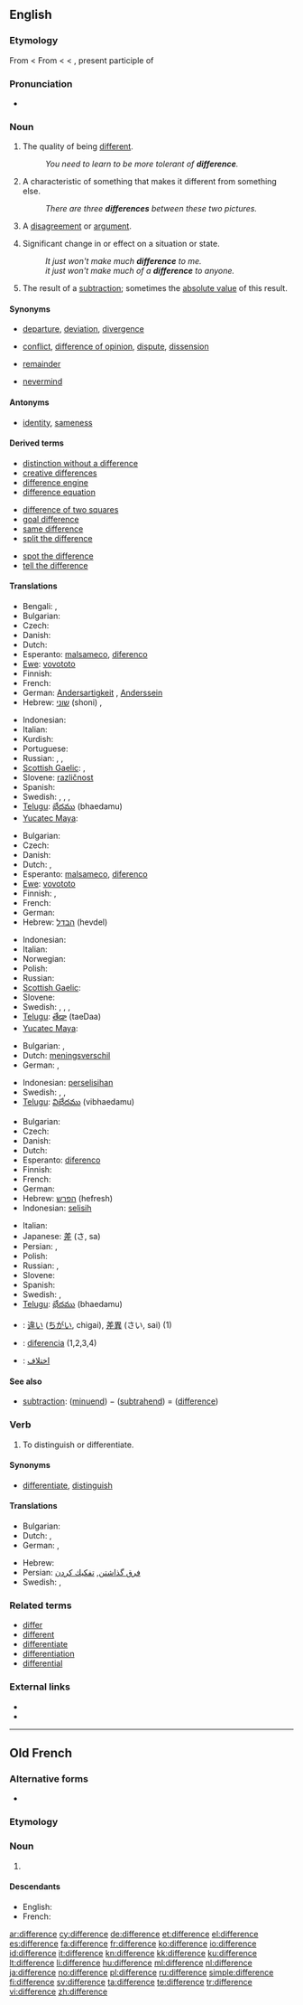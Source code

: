 {{slim-wikipedia|dab=difference}}
{{also|différence}}
==English==

===Etymology===
From {{etyl|enm|en}} < From {{etyl|fro|en}} {{term|difference||lang=fro}} < {{etyl|la|en}} {{term|differentia||difference|lang=la}} < {{term|differens||different|lang=la}}, present participle of {{term|differro|differre|lang=la}}

===Pronunciation===
* {{audio|en-us-difference.ogg|Audio (US)}}

===Noun===
{{en-noun|s|-}}

# {{uncountable}} The quality of being [[different]].
#: ''You need to learn to be more tolerant of '''difference'''.''
# {{countable}} A characteristic of something that makes it different from something else.
#: ''There are three '''differences''' between these two pictures.''
# {{countable}} A [[disagreement]] or [[argument]].
# {{countable|uncountable}} Significant change in or effect on a situation or state.
#: ''It just won't make much '''difference''' to me.''
#: ''it just won't make much of a '''difference''' to anyone.''
# {{countable|arithmetic}} The result of a [[subtraction]]; sometimes the [[absolute value]] of this result.

====Synonyms====
* {{sense|characteristic of something that makes it different from something else}} [[departure]], [[deviation]], [[divergence]]
* {{sense|disagreement or argument about something important}} [[conflict]], [[difference of opinion]], [[dispute]], [[dissension]]
* {{sense|arithmetic: result of a subtraction}} [[remainder]]
* {{sense|significant change in state}} [[nevermind]]

====Antonyms====
* {{sense|quality of being different}} [[identity]], [[sameness]]

====Derived terms====
{{rel-top3|Terms derived from the noun "difference"}}
* [[distinction without a difference]]
* [[creative differences]]
* [[difference engine]]
* [[difference equation]]
{{rel-mid3}}
* [[difference of two squares]]
* [[goal difference]]
* [[same difference]]
* [[split the difference]]
{{rel-mid3}}
* [[spot the difference]]
* [[tell the difference]]
{{rel-bottom}}

====Translations====
{{trans-top|quality of being different}}
* Bengali: {{t-|bn|পার্থক্য|tr=parthôkkô|sc=Beng|xs=Bengali}}, {{t-|bn|তফাত|tr=tôfat|sc=Beng|xs=Bengali}}
* Bulgarian: {{t+|bg|разлика|f}}
* Czech: {{t+|cs|rozdíl|m}}
* Danish: {{t-|da|forskel|c}}
* Dutch: {{t+|nl|verschil|n}}
* Esperanto: [[malsameco]], [[diferenco]]
* [[Ewe]]: [[vovototo]]
* Finnish: {{t-|fi|erilaisuus}}
* French: {{t+|fr|différence|f}}
* German: [[Andersartigkeit]] {{f}}, [[Anderssein]] {{n}}
* Hebrew: [[שוני]] (shoni) {{m}},  {{t-|he|הבדל|m|tr=hevdel}}
{{trans-mid}}
* Indonesian: {{t-|id|beda|alt=perbedaan|xs=Indonesian}}
* Italian: {{t+|it|differenza|f}}
* Kurdish: {{ku-Arab|[[جیاوازی]]}}
* Portuguese: {{t+|pt|diferença|f}}
* Russian: {{t+|ru|различие|f}}, {{t+|ru|отличие|f}}, {{t+|ru|разница|f}}
* [[Scottish Gaelic]]: {{t|gd|caochladh|m}}, {{t|gd|diofar|m}}
* Slovene: [[različnost]] {{f}}
* Spanish: {{t+|es|diferencia|f}}
* Swedish: {{t|sv|avvikelse|c}}, {{t|sv|differans|c}}, {{t|sv|skillnad|c}}, {{t|sv|olikhet|c}}
* [[Telugu]]: [[భేదము]] (bhaedamu)
* [[Yucatec Maya]]: {{tø|yua|hela’anil}}
{{trans-bottom}}

{{trans-top|characteristic of something that makes it different from something else}}
* Bulgarian: {{t+|bg|различие|n}}
* Czech: {{t+|cs|rozdíl|m}}
* Danish: {{t-|da|forskel|c}}
* Dutch: {{t+|nl|verschil|n}}, {{t-|nl|onderscheid|n}}
* Esperanto: [[malsameco]], [[diferenco]]
* [[Ewe]]: [[vovototo]]
* Finnish: {{t+|fi|ero}}, {{t-|fi|eroavaisuus}}
* French: {{t+|fr|différence|f}}
* German: {{t+|de|Unterschied|m}}
* Hebrew: [[הבדל]] (hevdel) {{m}}
{{trans-mid}}
* Indonesian: {{t-|id|beda|alt=perbedaan|xs=Indonesian}}
* Italian: {{t+|it|differenza|f}}
* Norwegian: {{t+|no|forskjell}}
* Polish: {{t+|pl|różnica|f}}
* Russian: {{t|ru|отличительная черта|f|tr=otličítel’naja čertá}}
* [[Scottish Gaelic]]: {{t|gd|diofar|m}}
* Slovene: {{t+|sl|razlika|f}}
* Swedish: {{t|sv|avvikelse|c}}, {{t|sv|differans|c}}, {{t|sv|skillnad|c}}, {{t|sv|olikhet|c}}
* [[Telugu]]: [[తేడా]] (taeDaa)
* [[Yucatec Maya]]: {{tø|yua|hela’anil}}
{{trans-bottom}}

{{trans-top|disagreement or argument about something important}}
* Bulgarian: {{t|bg|несъгласие|n}},  {{t|bg|разногласие|n}}
* Dutch: [[meningsverschil]]
* German: {{t-|de|Meinungsverschiedenheit|f}}, {{t+|de|Differenz|f}}
{{trans-mid}}
* Indonesian: [[selisih|perselisihan]]
* Swedish: {{t|sv|meningsskiljaktighet|c}}, {{t|sv|tvist|c}}, {{t|sv|tvistepunkt|c}}
* [[Telugu]]: [[విభేదము]] (vibhaedamu)
{{trans-bottom}}

{{trans-top|arithmetic: result of a subtraction}}
* Bulgarian: {{t+|bg|разлика|f}}
* Czech: {{t+|cs|rozdíl|m}}
* Danish: {{t-|da|differens|c}}
* Dutch: {{t+|nl|verschil|n}}
* Esperanto: [[diferenco]]
* Finnish: {{t+|fi|erotus}}
* French: {{t+|fr|différence|f}}
* German: {{t+|de|Differenz|f}}
* Hebrew: [[הפרש]] (hefresh) {{m}}
* Indonesian: [[selisih]]
{{trans-mid}}
* Italian: {{t+|it|differenza|f}}
* Japanese: [[差]] (さ, sa)
* Persian: {{t-|fa|تفاضل|xs=Persian}},  {{t+|fa|تفاوت|xs=Persian}}
* Polish: {{t+|pl|różnica|f}}
* Russian: {{t|ru|разность|f|tr=ráznost’}}, {{t+|ru|разница|f|tr=ráznitsa}}
* Slovene: {{t+|sl|razlika|f}}
* Spanish: {{t+|es|diferencia|f}}
* Swedish: {{t+|sv|differens|c}}, {{t+|sv|skillnad|c}}
* [[Telugu]]: [[భేదము]] (bhaedamu)
{{trans-bottom}}

{{checktrans-top}}
* {{ttbc|ja}}: [[違い]] ([[ちがい]], chigai), [[差異]] (さい, sai) (1)
* {{ttbc|es}}: [[diferencia]] {{f}} (1,2,3,4)
* {{ttbc|Persian}}: [[تفاوت|اختلاف]]
{{trans-bottom}}

====See also====
* [[subtraction]]: ([[minuend]]) − ([[subtrahend]]) = ([[difference]])

===Verb===
{{en-verb|differenc|ing}}

# {{rfquote-sense}} {{transitive}} To distinguish or differentiate.

====Synonyms====
* {{sense|to distinguish or differentiate}} [[differentiate]], [[distinguish]]

====Translations====
{{trans-top|to distinguish or differentiate}}
* Bulgarian: {{t|bg|различавам}}
* Dutch: {{t+|nl|differentiëren}}, {{t+|nl|onderscheiden}}
* German: {{t+|de|differenzieren}}, {{t+|de|unterscheiden}}
{{trans-mid}}
* Hebrew: {{t+|he|הבדיל|tr=hivdíl}}
* Persian: [[فرق گذاشتن]], [[تفكيك كردن]]
* Swedish: {{t|sv|skilja}}, {{t|sv|skilja åt}}
{{trans-bottom}}

===Related terms===
* [[differ]]
* [[different]]
* [[differentiate]]
* [[differentiation]]
* [[differential]]

===External links===
* {{R:Webster 1913}}
* {{R:Century 1911}}

----

==Old French==

===Alternative forms===
* {{l|fro|differance}}

===Etymology===
{{etyl|la|fro}} {{term|differentia|lang=la}}

===Noun===
{{fro-noun|f}}

# {{l|en|difference}}

====Descendants====
* English: {{l|en|difference}}
* French: {{l|fr|différence}}

[[ar:difference]]
[[cy:difference]]
[[de:difference]]
[[et:difference]]
[[el:difference]]
[[es:difference]]
[[fa:difference]]
[[fr:difference]]
[[ko:difference]]
[[io:difference]]
[[id:difference]]
[[it:difference]]
[[kn:difference]]
[[kk:difference]]
[[ku:difference]]
[[lt:difference]]
[[li:difference]]
[[hu:difference]]
[[ml:difference]]
[[nl:difference]]
[[ja:difference]]
[[no:difference]]
[[pl:difference]]
[[ru:difference]]
[[simple:difference]]
[[fi:difference]]
[[sv:difference]]
[[ta:difference]]
[[te:difference]]
[[tr:difference]]
[[vi:difference]]
[[zh:difference]]